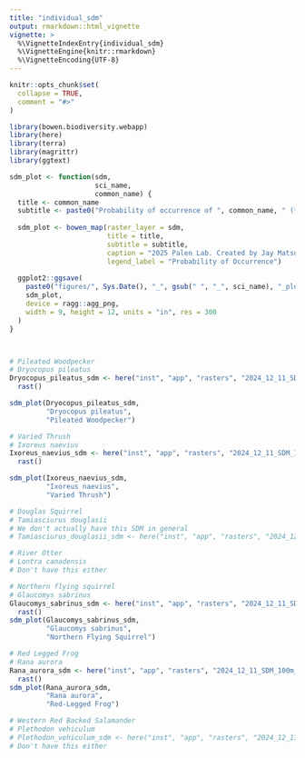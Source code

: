 ```yaml
---
title: "individual_sdm"
output: rmarkdown::html_vignette
vignette: >
  %\VignetteIndexEntry{individual_sdm}
  %\VignetteEngine{knitr::rmarkdown}
  %\VignetteEncoding{UTF-8}
---
```


```r
knitr::opts_chunk$set(
  collapse = TRUE,
  comment = "#>"
)
```

```r
library(bowen.biodiversity.webapp)
library(here)
library(terra)
library(magrittr)
library(ggtext)
```

```r
sdm_plot <- function(sdm,
                     sci_name,
                     common_name) {
  title <- common_name
  subtitle <- paste0("Probability of occurrence of ", common_name, " (*", sci_name, "*)")
  
  sdm_plot <- bowen_map(raster_layer = sdm,
                        title = title,
                        subtitle = subtitle,
                        caption = "2025 Palen Lab. Created by Jay Matsushiba (jmatsush@sfu.ca)",
                        legend_label = "Probability of Occurrence")
  
  ggplot2::ggsave(
    paste0("figures/", Sys.Date(), "_", gsub(" ", "_", sci_name), "_plot.png"),
    sdm_plot,
    device = ragg::agg_png,
    width = 9, height = 12, units = "in", res = 300
  )
}



# Pileated Woodpecker 
# Dryocopus pileatus
Dryocopus_pileatus_sdm <- here("inst", "app", "rasters", "2024_12_11_SDM_100m_Bowen_Island", "Bird_mask", "Dryocopus.pileatus_BowenIsland_100m.tif") %>%
  rast()

sdm_plot(Dryocopus_pileatus_sdm, 
         "Dryocopus pileatus",
         "Pileated Woodpecker")

# Varied Thrush
# Ixoreus naevius
Ixoreus_naevius_sdm <- here("inst", "app", "rasters", "2024_12_11_SDM_100m_Bowen_Island", "Bird_mask", "Ixoreus.naevius_BowenIsland_100m.tif") %>%
  rast()

sdm_plot(Ixoreus_naevius_sdm,
         "Ixoreus naevius",
         "Varied Thrush")

# Douglas Squirrel
# Tamiasciurus douglasii
# We don't actually have this SDM in general 
# Tamiasciurus_douglasii_sdm <- here("inst", "app", "rasters", "2024_12_11_SDM_100m_Bowen_Island", "MammalSmall_mask", "") %>%

# River Otter
# Lontra canadensis
# Don't have this either

# Northern flying squirrel
# Glaucomys sabrinus
Glaucomys_sabrinus_sdm <- here("inst", "app", "rasters", "2024_12_11_SDM_100m_Bowen_Island", "MammalSmall_mask", "Glaucomys.sabrinus_BowenIsland_100m.tif") %>%
  rast()
sdm_plot(Glaucomys_sabrinus_sdm,
         "Glaucomys sabrinus",
         "Northern Flying Squirrel")

# Red Legged Frog
# Rana aurora 
Rana_aurora_sdm <- here("inst", "app", "rasters", "2024_12_11_SDM_100m_Bowen_Island", "Amphibian_mask", "Rana.aurora_BowenIsland_100m.tif") %>%
  rast()
sdm_plot(Rana_aurora_sdm,
         "Rana aurora",
         "Red-Legged Frog")

# Western Red Backed Salamander
# Plethodon vehiculum 
# Plethodon_vehiculum_sdm <- here("inst", "app", "rasters", "2024_12_11_SDM_100m_Bowen_Island", "Amphibian_mask", "") %>%
# Don't have this either

```

